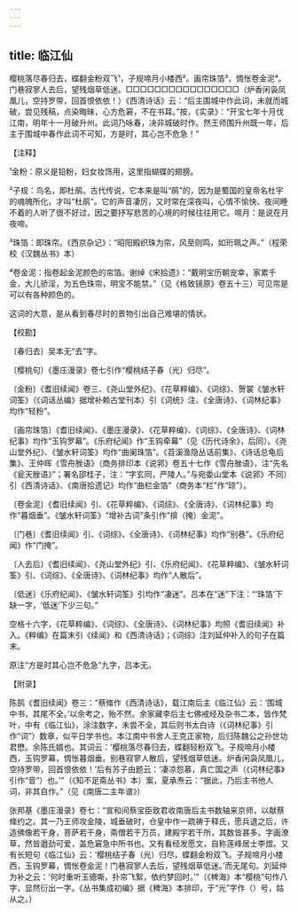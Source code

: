 ```yaml
---
---
---
```

title: 临江仙
---







樱桃落尽春归去，蝶翻金粉双飞¹，子规啼月小楼西²。画帘珠箔³，惆怅卷金泥⁴。门巷寂寥人去后，望残烟草低迷。□□□□□□□□□□□□□□□□（炉香闲袅凤凰儿，空持罗带，回首恨依依！）《西清诗话》云：“后主围城中作此词，未就而城破，尝见残稿，点染晦昧，心方危窘，不在书耳。”按，《实录》：“开宝七年十月伐江南，明年十一月破升州。此词乃咏春，决非城破时作。然王师围升州既一年，后主于围城中春作此词不可知，方是时，其心岂不危急！”

【注释】

¹金粉：原义是铅粉，妇女妆饰用，这里指蝴蝶的翅膀。

²子规：鸟名，即杜鹃。古代传说，它本来是叫“鹃”的，因为是蜀国的皇帝名杜宇的魂魄所化，才叫“杜鹃”。它的声音凄厉，又时常在深夜叫，心情不愉快、夜间睡不着的人听了很不好过，因之要抒写悲苦的心境的时候往往用它。啼月：是说在月夜啼。

³珠箔：即珠帘。《西京杂记》：“昭阳殿织珠为帘，风至则鸣，如珩珮之声。”（程荣校《汉魏丛书》本）

⁴卷金泥：指卷起金泥颜色的帘箔。谢绰《宋拾遗》：“戴明宝历朝宠幸，家累千金，大儿骄淫，为五色珠帘，明宝不能禁。”（见《格致镜原》卷五十三）可见帘是可以有各种颜色的。

这词的大意，是从看到春尽时的景物引出自己难堪的情状。

【校勘】

〔春归去〕吴本无“去”字。

〔樱桃句〕《墨庄漫录》卷七引作“樱桃结子春（光）归尽”。

〔金粉〕《耆旧续闻》卷三、《尧山堂外纪》、《花草粹编》、《词综》、贺裳《皱水轩词筌》（《词话丛编》据增补赖古堂刊本）引《词统》注、《全唐诗》、《词林纪事》均作“轻粉”。

〔画帘珠箔〕《耆旧续闻》、《墨庄漫录》、《花草粹编》、《词综》、《全唐诗》、《词林纪事》均作“玉钩罗幕”。《乐府纪闻》作“玉钩牵幕”（见《历代诗余》，后同）。《尧山堂外纪》、《皱水轩词筌》均作“曲阑珠箔”。《苕溪渔隐丛话前集》、《诗话总龟后集》、王仲晖《雪舟脞语》（商务排印本《说郛》卷五十七作《雪舟脞语》，注“先名《瓮天脞语》”；署名邵桂子，注：“字玄同，严陵人。”与宛委山堂本《说郛》不同）引《西清诗话》、《南唐拾遗记》均作“曲栏金箔”（商务本“栏”作“琼”）。

〔卷金泥〕《耆旧续闻》引、《花草粹编》、《词综》、《全唐诗》、《词林纪事》均作“暮烟垂”。《皱水轩词筌》“增补古词”条引作“揜（掩）金泥”。

〔门巷〕《耆旧续闻》引、《词综》、《全唐诗》、《词林纪事》均作“别巷”。《乐府纪闻》作“门掩”。

〔人去后〕《耆旧续闻》、《尧山堂外纪》引、《乐府纪闻》、《花草粹编》、《皱水轩词筌》引、《词综》、《全唐诗》、《词林纪事》均作“人散后”。

〔低迷〕《乐府纪闻》、《皱水轩词筌》引均作“凄迷”。吕本在“迷”下注：“‘珠箔’下缺一字，‘低迷’下少三句。”

空格十六字，《花草粹编》、《词综》、《全唐诗》、《词林纪事》均照《耆旧续闻》补入。《粹编》在篇末引《续闻》和《西清诗话》；《词综》注刘延仲补入的句子在篇末。

原注“方是时其心岂不危急”九字，吕本无。

【附录】

陈鹄《耆旧续闻》卷三：“蔡絛作《西清诗话》，载江南后主《临江仙》云：‘围城中书，其尾不全。’以余考之，殆不然。余家藏李后主七佛戒经及杂书二本，皆作梵叶，中有《临江仙》，涂注数字，未尝不全，其后则书太白诗（《词林纪事》引作“词”）数章，似平日学书也。本江南中书舍人王克正家物，后归陈魏公之孙世功君懋。余陈氏婿也。其词云：‘樱桃落尽春归去，蝶翻轻粉双飞。子规啼月小楼西，玉钩罗幕，惆怅暮烟垂。别巷寂寥人散后，望残烟草低迷。炉香闲袅凤凰儿，空持罗带，回首恨依依！’后有苏子由题云：‘凄凉怨慕，真亡国之声（《词林纪事》引作“音”）也。’”（《知不足斋丛书》本）案，夏承焘云：“据此，乃后主书他人词，非其自作。”（见《南唐二主年谱》）

张邦基《墨庄漫录》卷七：“宣和间蔡宝臣致君收南唐后主书数轴来京师，以献蔡絛约之。其一乃王师攻金陵，城垂破时，仓皇中作一疏祷于释氏，愿兵退之后，许造佛像若干身，菩萨若干身，斋僧若干万员，建殿宇若干所，其数皆甚多。字画潦草，然皆遒劲可爱，盖危窘急中所书也。又有看经发愿文，自称莲峰居士李煜。又有长短句《临江仙》云：‘樱桃结子春（光）归尽，蝶翻金粉双飞。子规啼月小楼西，玉钩罗幕，惆怅卷金泥！门巷寂寥人去后，望残烟草低迷。’而无尾句。刘延仲为补之云：‘何时重听玉骢嘶，扑帘飞絮，依约梦回时。’”（《稗海》本“樱桃”句作八字，显然衍出一字。《丛书集成初编》据《稗海》本排印，于“光”字作（）号，姑从之。）